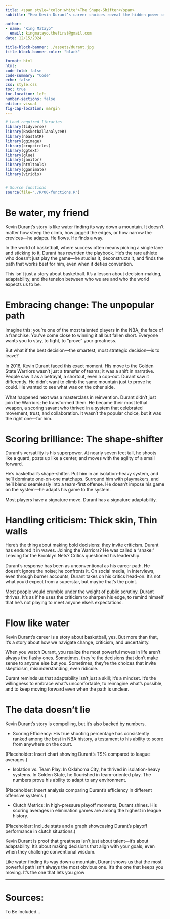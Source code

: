 ```yaml
---
title: <span style="color:white">The Shape-Shifter</span>
subtitle: "How Kevin Durant’s career choices reveal the hidden power of adaptability"

author: 
- name: "King Matayo"
  email: kingmatayo.thefirst@gmail.com
date: 12/15/2024

title-block-banner: ./assets/durant.jpg
title-block-banner-color: "black"

format: html
html:
code-fold: false
code-summary: "Code"
echo: false
css: style.css
toc: true
toc-location: left
number-sections: false
editor: visual
fig-cap-location: margin
---
```


```r

# Load required libraries
library(tidyverse)
library(BasketballAnalyzeR)
library(nbastatR)
library(ggimage)
library(cropcircles)
library(ggtext)
library(glue)
library(janitor)
library(htmltools)
library(gganimate)
library(viridis)


# Source functions
source(file="./R/00-functions.R")


```

# Be water, my friend

Kevin Durant’s story is like water finding its way down a mountain. It doesn’t matter how steep the climb, how jagged the edges, or how narrow the crevices—he adapts. He flows. He finds a way.

In the world of basketball, where success often means picking a single lane and sticking to it, Durant has rewritten the playbook. He’s the rare athlete who doesn’t just play the game—he studies it, deconstructs it, and finds the path that works best for him, even when it defies convention.

This isn’t just a story about basketball. It’s a lesson about decision-making, adaptability, and the tension between who we are and who the world expects us to be.

# Embracing change: The unpopular path

Imagine this: you’re one of the most talented players in the NBA, the face of a franchise. You’ve come close to winning it all but fallen short. Everyone wants you to stay, to fight, to “prove” your greatness.

But what if the best decision—the smartest, most strategic decision—is to leave?

In 2016, Kevin Durant faced this exact moment. His move to the Golden State Warriors wasn’t just a transfer of teams; it was a shift in narrative. People saw it as a betrayal, a shortcut, even a cop-out. Durant saw it differently. He didn’t want to climb the same mountain just to prove he could. He wanted to see what was on the other side.

What happened next was a masterclass in reinvention. Durant didn’t just join the Warriors; he transformed them. He became their most lethal weapon, a scoring savant who thrived in a system that celebrated movement, trust, and collaboration. It wasn’t the popular choice, but it was the right one—for him.

# Scoring brilliance: The shape-shifter

Durant’s versatility is his superpower. At nearly seven feet tall, he shoots like a guard, posts up like a center, and moves with the agility of a small forward.

He’s basketball’s shape-shifter. Put him in an isolation-heavy system, and he’ll dominate one-on-one matchups. Surround him with playmakers, and he’ll blend seamlessly into a team-first offense. He doesn’t impose his game on the system—he adapts his game to the system.

Most players have a signature move. Durant has a signature adaptability.

# Handling criticism: Thick skin, Thin walls

Here’s the thing about making bold decisions: they invite criticism. Durant has endured it in waves. Joining the Warriors? He was called a “snake.” Leaving for the Brooklyn Nets? Critics questioned his leadership.

Durant’s response has been as unconventional as his career path. He doesn’t ignore the noise; he confronts it. On social media, in interviews, even through burner accounts, Durant takes on his critics head-on. It’s not what you’d expect from a superstar, but maybe that’s the point.

Most people would crumble under the weight of public scrutiny. Durant thrives. It’s as if he uses the criticism to sharpen his edge, to remind himself that he’s not playing to meet anyone else’s expectations.

# Flow like water

Kevin Durant’s career is a story about basketball, yes. But more than that, it’s a story about how we navigate change, criticism, and uncertainty.

When you watch Durant, you realize the most powerful moves in life aren’t always the flashy ones. Sometimes, they’re the decisions that don’t make sense to anyone else but you. Sometimes, they’re the choices that invite skepticism, misunderstanding, even ridicule.

Durant reminds us that adaptability isn’t just a skill; it’s a mindset. It’s the willingness to embrace what’s uncomfortable, to reimagine what’s possible, and to keep moving forward even when the path is unclear.

# The data doesn’t lie

Kevin Durant’s story is compelling, but it’s also backed by numbers.

-   Scoring Efficiency: His true shooting percentage has consistently ranked among the best in NBA history, a testament to his ability to score from anywhere on the court.

(Placeholder: Insert chart showing Durant’s TS% compared to league averages.)

-   Isolation vs. Team Play: In Oklahoma City, he thrived in isolation-heavy systems. In Golden State, he flourished in team-oriented play. The numbers prove his ability to adapt to any environment.

(Placeholder: Insert analysis comparing Durant’s efficiency in different offensive systems.)

-   Clutch Metrics: In high-pressure playoff moments, Durant shines. His scoring averages in elimination games are among the highest in league history.

(Placeholder: Include stats and a graph showcasing Durant’s playoff performance in clutch situations.)

Kevin Durant is proof that greatness isn’t just about talent—it’s about adaptability. It’s about making decisions that align with your goals, even when they challenge conventional wisdom.

Like water finding its way down a mountain, Durant shows us that the most powerful path isn’t always the most obvious one. It’s the one that keeps you moving. It’s the one that lets you grow

------------------------------------------------------------------------

# Sources:

To Be Included...
